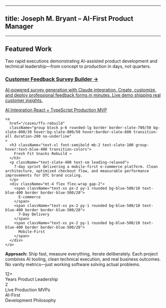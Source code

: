 -----

## title: Joseph M. Bryant – AI-First Product Manager


<Hero />

<hr className="my-16 border-slate-700/50" />

<div className="mx-auto max-w-5xl px-6 py-12">
  <div className="mb-8">
    <h2 className="text-2xl sm:text-3xl font-semibold tracking-tight mb-3">
      Featured Work
    </h2>
    <p className="text-base sm:text-lg text-slate-400 max-w-2xl leading-relaxed">
      Two rapid executions demonstrating AI-assisted product development and technical leadership—from concept to production in days, not quarters.
    </p>
  </div>

  <div className="grid grid-cols-1 md:grid-cols-2 gap-4 mt-8">
    <a 
      href="/cases/survey-builder" 
      className="group block p-6 rounded-lg border border-slate-700/50 bg-slate-800/30 hover:bg-slate-800/50 hover:border-slate-600 transition-all duration-200 no-underline"
    >
      <h3 className="text-xl font-semibold mb-2 text-slate-100 group-hover:text-blue-400 transition-colors">
        Customer Feedback Survey Builder →
      </h3>
      <p className="text-slate-400 text-sm leading-relaxed">
        AI-powered survey generation with Claude integration. Create, customize, and deploy professional feedback forms in minutes. Live demo shipping real customer insights.
      </p>
      <div className="mt-4 flex flex-wrap gap-2">
        <span className="text-xs px-2 py-1 rounded bg-blue-500/10 text-blue-400 border border-blue-500/20">
          AI Integration
        </span>
        <span className="text-xs px-2 py-1 rounded bg-blue-500/10 text-blue-400 border border-blue-500/20">
          React + TypeScript
        </span>
        <span className="text-xs px-2 py-1 rounded bg-blue-500/10 text-blue-400 border border-blue-500/20">
          Production MVP
        </span>
      </div>
    </a>

```
<a 
  href="/cases/ffs-rebuild" 
  className="group block p-6 rounded-lg border border-slate-700/50 bg-slate-800/30 hover:bg-slate-800/50 hover:border-slate-600 transition-all duration-200 no-underline"
>
  <h3 className="text-xl font-semibold mb-2 text-slate-100 group-hover:text-blue-400 transition-colors">
    Fresh Fit Snacks Rebuild →
  </h3>
  <p className="text-slate-400 text-sm leading-relaxed">
    7-day sprint delivering a mobile-first e-commerce platform. Clean architecture, optimized checkout flow, and measurable performance improvements for DTC brand scaling.
  </p>
  <div className="mt-4 flex flex-wrap gap-2">
    <span className="text-xs px-2 py-1 rounded bg-blue-500/10 text-blue-400 border border-blue-500/20">
      E-commerce
    </span>
    <span className="text-xs px-2 py-1 rounded bg-blue-500/10 text-blue-400 border border-blue-500/20">
      7-Day Delivery
    </span>
    <span className="text-xs px-2 py-1 rounded bg-blue-500/10 text-blue-400 border border-blue-500/20">
      Mobile-First
    </span>
  </div>
</a>
```

  </div>

  <div className="mt-12 p-6 rounded-lg bg-slate-800/20 border border-slate-700/30">
    <p className="text-slate-300 text-sm leading-relaxed">
      <strong className="text-slate-100 font-semibold">Approach:</strong> Ship fast, measure everything, iterate deliberately. 
      Each project combines AI tooling, clean technical execution, and real business outcomes. 
      No vanity metrics—just working software solving actual problems.
    </p>
  </div>
</div>

<div className="mx-auto max-w-5xl px-6 py-12">
  <div className="grid grid-cols-1 md:grid-cols-3 gap-6">
    <div className="text-center p-6">
      <div className="text-3xl font-bold text-blue-400 mb-2">12+</div>
      <div className="text-sm text-slate-400">Years Product Leadership</div>
    </div>
    <div className="text-center p-6">
      <div className="text-3xl font-bold text-blue-400 mb-2">2</div>
      <div className="text-sm text-slate-400">Live Production MVPs</div>
    </div>
    <div className="text-center p-6">
      <div className="text-3xl font-bold text-blue-400 mb-2">AI-First</div>
      <div className="text-sm text-slate-400">Development Philosophy</div>
    </div>
  </div>
</div>
